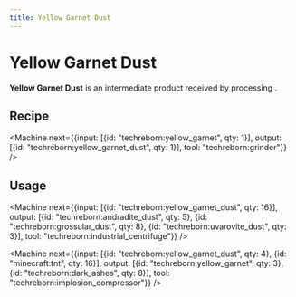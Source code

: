 ```yaml
---
title: Yellow Garnet Dust
---
```


<ItemImage file="yellow_garnet_dust" alt="Yellow Garnet Dust" size="200" />

# Yellow Garnet Dust

**Yellow Garnet Dust** is an intermediate product received by processing <McItem slug="techreborn:yellow_garnet" inline={true}/>.

## Recipe

<CraftingTable recipe="input techreborn:small_pile_of_yellow_garnet_dust techreborn:small_pile_of_yellow_garnet_dust air input techreborn:small_pile_of_yellow_garnet_dust techreborn:small_pile_of_yellow_garnet_dust air input air air air output techreborn:yellow_garnet_dust"/>

<Machine next={{input: [{id: "techreborn:yellow_garnet", qty: 1}], output: [{id: "techreborn:yellow_garnet_dust", qty: 1}], tool: "techreborn:grinder"}} />

## Usage

<Machine next={{input: [{id: "techreborn:yellow_garnet_dust", qty: 16}], output: [{id: "techreborn:andradite_dust", qty: 5}, {id: "techreborn:grossular_dust", qty: 8}, {id: "techreborn:uvarovite_dust", qty: 3}], tool: "techreborn:industrial_centrifuge"}} />

<CraftingTable recipe="input air air air input air techreborn:yellow_garnet_dust air input air air air output techreborn:small_pile_of_yellow_garnet_dust,4"/>

<Machine next={{input: [{id: "techreborn:yellow_garnet_dust", qty: 4}, {id: "minecraft:tnt", qty: 16}], output: [{id: "techreborn:yellow_garnet", qty: 3}, {id: "techreborn:dark_ashes", qty: 8}], tool: "techreborn:implosion_compressor"}} />
